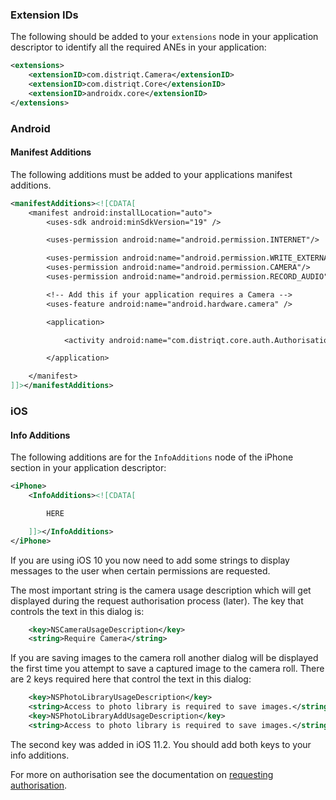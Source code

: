 
### Extension IDs

The following should be added to your `extensions` node in your application descriptor to identify all the required ANEs in your application:

```xml
<extensions>
    <extensionID>com.distriqt.Camera</extensionID>
    <extensionID>com.distriqt.Core</extensionID>
    <extensionID>androidx.core</extensionID>
</extensions>
```

### Android

#### Manifest Additions

The following additions must be added to your applications manifest additions.

```xml
<manifestAdditions><![CDATA[
	<manifest android:installLocation="auto">
		<uses-sdk android:minSdkVersion="19" />

		<uses-permission android:name="android.permission.INTERNET"/>

		<uses-permission android:name="android.permission.WRITE_EXTERNAL_STORAGE"/>
		<uses-permission android:name="android.permission.CAMERA"/>
		<uses-permission android:name="android.permission.RECORD_AUDIO"/>

		<!-- Add this if your application requires a Camera -->
		<uses-feature android:name="android.hardware.camera" />

		<application>

			<activity android:name="com.distriqt.core.auth.AuthorisationActivity" android:theme="@android:style/Theme.Translucent.NoTitleBar" android:exported="false" />

		</application>

	</manifest>
]]></manifestAdditions>
```

### iOS

#### Info Additions

The following additions are for the `InfoAdditions` node of the iPhone section in your application descriptor:

```xml
<iPhone>
	<InfoAdditions><![CDATA[

		HERE

	]]></InfoAdditions>
</iPhone>
```

If you are using iOS 10 you now need to add some strings to display messages to the user when certain permissions are requested.

The most important string is the camera usage description which will get displayed during the request authorisation process (later).
The key that controls the text in this dialog is:

```xml
	<key>NSCameraUsageDescription</key>
	<string>Require Camera</string>
```

If you are saving images to the camera roll another dialog will be displayed the first time you attempt to save a captured image to the camera roll.
There are 2 keys required here that control the text in this dialog:

```xml
	<key>NSPhotoLibraryUsageDescription</key>
	<string>Access to photo library is required to save images.</string>
	<key>NSPhotoLibraryAddUsageDescription</key>
	<string>Access to photo library is required to save images.</string>
```

The second key was added in iOS 11.2. You should add both keys to your info additions.

For more on authorisation see the documentation on [requesting authorisation](requesting-authorisation).
